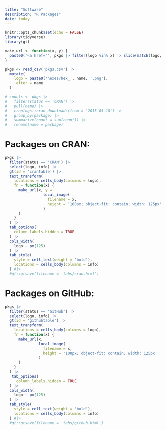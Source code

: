 ```yaml
---
title: "Software"
description: "R Packages"
date: today
---
```


```r
knitr::opts_chunk$set(echo = FALSE)
library(tidyverse)
library(gt)

make_url <- function(x, y) {
  paste0('<a href="', pkgs |> filter(logo %in% x) |> slice(match(logo, x)) |> pull(link), '">', y, '</a>')
}

pkgs <- read_csv('pkgs.csv') |> 
  mutate(
    logo = paste0('hexes/hex_', name, '.png'),
    .after = name
  )

# counts <- pkgs |>
#   filter(status == 'CRAN') |>  
#   pull(name) |>
#   cranlogs::cran_downloads(from = '2015-05-18') |>
#   group_by(package) |>
#   summarize(count = sum(count)) |>
#   rename(name = package)
```

# Packages on CRAN:

```r
pkgs |> 
  filter(status == 'CRAN') |> 
  select(logo, info) |> 
  gt(id = 'crantable') |> 
  text_transform(
    locations = cells_body(columns = logo),
    fn = function(x) {
      make_url(x, y = 
                 local_image(
                   filename = x,
                   height = '100px; object-fit: contain; width: 125px'
                 )
      )
    }
  ) |>
  tab_options(
    column_labels.hidden = TRUE
  ) |> 
  cols_width(
    logo ~ px(125)
  ) |> 
  tab_style(
    style = cell_text(weight = 'bold'),
    locations = cells_body(columns = info)
  ) #|> 
  #gt::gtsave(filename = 'tabs/cran.html')
```

# Packages on GitHub:

```r
pkgs |> 
  filter(status == 'GitHub') |> 
  select(logo, info) |> 
  gt(id = 'githubtable') |> 
  text_transform(
    locations = cells_body(columns = logo),
    fn = function(x) {
      make_url(x,
               local_image(
                 filename = x,
                 height = '100px; object-fit: contain; width: 125px'
               )
      )
    }
  ) |>
   tab_options(
     column_labels.hidden = TRUE
  ) |> 
  cols_width(
    logo ~ px(125)
  ) |> 
  tab_style(
    style = cell_text(weight = 'bold'),
    locations = cells_body(columns = info)
  ) #|> 
  #gt::gtsave(filename = 'tabs/github.html')
```
